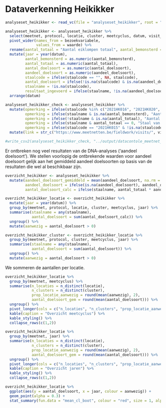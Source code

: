 
# Dataverkenning Heikikker

```r

analyseset_heikikker <- read_vc(file = "analyseset_heikikker", root = "../output/analyseset")

analyseset_heikikker <- analyseset_heikikker %>%
  select(meetnet, protocol, locatie, cluster, meetcyclus, datum, visit_id, hoofdteller, bezoekvariabele, waarde, aantal) %>%
  pivot_wider(names_from = bezoekvariabele,
              values_from = waarde) %>%
  rename(aantal_totaal = "Aantal eiklompen totaal", aantal_bemonsterd = "Aantal eiklompen bemonsterd", aandeel_doelsoort = "Procentueel aandeel doelsoort", staalcode = Staalcode, aantal_doelsoort = aantal) %>%
  mutate(jaar = year(datum),
         aantal_bemonsterd = as.numeric(aantal_bemonsterd),
         aantal_totaal = as.numeric(aantal_totaal),
         aantal_doelsoort = as.numeric(aantal_doelsoort),
         aandeel_doelsoort = as.numeric(aandeel_doelsoort),
         staalcode = ifelse(staalcode == "", NA, staalcode),
         aantal_doelsoort = ifelse(!is.na(staalcode) & is.na(aandeel_doelsoort), NA, aantal_doelsoort),
         staalname = !is.na(staalcode),
         resultaat_ingevoerd = ifelse(staalname, !is.na(aandeel_doelsoort), NA)) %>%
  arrange(datum)

analyseset_heikikker_check <- analyseset_heikikker %>%
  mutate(opmerking = ifelse(staalcode %in% c("2021HK016", "2021HK020", "2021HK057"), "Aandeel doelsoort = 0 invullen in meetnetten.be", NA),
         opmerking = ifelse(staalname & is.na(aantal_bemonsterd), "Aantal bemonsterd niet ingevoerd in meetnetten.be", opmerking),
         opmerking = ifelse(!staalname & is.na(aantal_totaal), "Aantal totaal = 0 invullen in meetnetten.be", opmerking),
         opmerking = ifelse(staalname & aantal_totaal == 0, "Staal van 0 eiklompen??", opmerking),
         opmerking = ifelse(staalcode == "2021HK015" & !is.na(staalcode), "Staal dubbel ingevoerd", opmerking)) %>%
  mutate(link = str_c("https://www.meetnetten.be/fieldwork/visits/", visit_id))

#write_csv2(analyseset_heikikker_check, "../output/datacontole_meetnet_heikikker.csv", na = "")
```

Er ontbreken nog veel resultaten van de DNA-analyses ('aandeel doelsoort'). 
We stellen voorlopig de ontbrekende waarden voor aandeel doelsoort gelijk aan het gemiddeld aandeel doelsoorten op basis van de resultaten die wel al beschikbaar zijn.

```r
overzicht_heikikker <- analyseset_heikikker %>%
  mutate(aandeel_doelsoort_gemiddeld = mean(aandeel_doelsoort, na.rm = TRUE),
         aandeel_doelsoort = ifelse(is.na(aandeel_doelsoort), aandeel_doelsoort_gemiddeld, aandeel_doelsoort),
         aantal_doelsoort_calc = ifelse(staalname, aantal_totaal * aandeel_doelsoort/100, aantal_doelsoort)) 

overzicht_heikikker_locatie <- overzicht_heikikker %>%
  mutate(jaar = year(datum)) %>%
  group_by(meetnet, protocol, locatie, cluster, meetcyclus, jaar) %>%
  summarise(staalname = any(staalname),
            aantal_doelsoort = sum(aantal_doelsoort_calc)) %>%
  ungroup() %>%
  mutate(aanwezig = aantal_doelsoort > 0)

overzicht_heikikker_cluster <- overzicht_heikikker_locatie %>%
  group_by(meetnet, protocol, cluster, meetcyclus, jaar) %>%
  summarise(staalname = any(staalname),
            aantal_doelsoort = sum(aantal_doelsoort)) %>%
  ungroup() %>%
  mutate(aanwezig = aantal_doelsoort > 0)
```
We sommeren de aantallen per locatie.

```r
overzicht_heikikker_locatie %>%
  group_by(meetnet, meetcyclus) %>%
  summarise(n_locaties = n_distinct(locatie), 
            n_clusters = n_distinct(cluster),
            prop_locatie_aanwezig = round(mean(aanwezig), 2),
            aantal_doelsoort_gem = round(mean(aantal_doelsoort))) %>%
  ungroup() %>%
  pivot_longer(cols = c("n_locaties", "n_clusters", "prop_locatie_aanwezig", "aantal_doelsoort_gem"), names_to = "parameter", values_to = "waarde") %>%
  kable(caption = "Overzicht meetcyclus") %>%
  kable_styling() %>%
  collapse_rows(c(1,2))

```

```r
overzicht_heikikker_locatie %>%
  group_by(meetnet, jaar) %>%
  summarise(n_locaties = n_distinct(locatie), 
            n_clusters = n_distinct(cluster),
            prop_locatie_aanwezig = round(mean(aanwezig), 2),
            aantal_doelsoort_gem = round(mean(aantal_doelsoort))) %>%
  ungroup() %>%
  pivot_longer(cols = c("n_locaties", "n_clusters", "prop_locatie_aanwezig", "aantal_doelsoort_gem"), names_to = "parameter", values_to = "waarde") %>%
  kable(caption = "Overzicht jaren") %>%
  kable_styling() %>%
  collapse_rows(c(1,2))

```

```r
overzicht_heikikker_locatie %>%
  ggplot(aes(y = aantal_doelsoort, x = jaar, colour = aanwezig)) +
  geom_point(alpha = 0.3) +
  stat_summary(fun.data = "mean_cl_boot", colour = "red", size = 1, alpha = 0.4)
```










